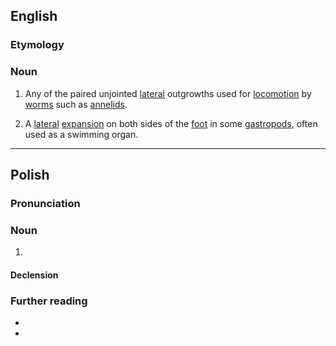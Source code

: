 ==English==

===Etymology===
{{prefix|en|para|podium}}

===Noun===
{{en-noun|parapodia}}
{{wikipedia}}

# {{lb|en|zoology}} Any of the paired unjointed [[lateral]] outgrowths used for [[locomotion]] by [[worm]]s such as [[annelids]].
# {{lb|en|zoology}} A [[lateral]] [[expansion]] on both sides of the [[foot]] in some [[gastropod]]s, often used as a swimming organ.

----

==Polish==

===Pronunciation===
{{pl-p}}

===Noun===
{{pl-noun|n}}

# {{q|annelid anatomy}} {{l|en|parapodium}}
#: {{syn|pl|pranóże}}

====Declension====
{{pl-decl-noun-n}}

===Further reading===
* {{R:pl:WSJP}}
* {{R:pl:PWN}}

{{C|pl|Animal body parts}}